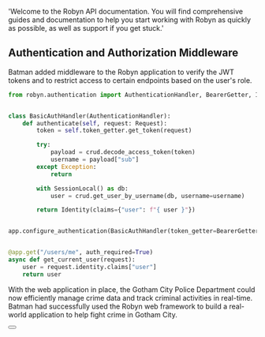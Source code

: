   'Welcome to the Robyn API documentation. You will find comprehensive guides and documentation to help you start working with Robyn as quickly as possible, as well as support if you get stuck.'

## Authentication and Authorization Middleware
Batman added middleware to the Robyn application to verify the JWT tokens and to restrict access to certain endpoints based on the user's role.


```python {{ title: 'Setting up Authentication Middlewares' }}
from robyn.authentication import AuthenticationHandler, BearerGetter, Identity


class BasicAuthHandler(AuthenticationHandler):
    def authenticate(self, request: Request):
        token = self.token_getter.get_token(request)

        try:
            payload = crud.decode_access_token(token)
            username = payload["sub"]
        except Exception:
            return

        with SessionLocal() as db:
            user = crud.get_user_by_username(db, username=username)

        return Identity(claims={"user": f"{ user }"})


app.configure_authentication(BasicAuthHandler(token_getter=BearerGetter()))


@app.get("/users/me", auth_required=True)
async def get_current_user(request):
    user = request.identity.claims["user"]
    return user


```

With the web application in place, the Gotham City Police Department could now efficiently manage crime data and track criminal activities in real-time. Batman had successfully used the Robyn web framework to build a real-world application to help fight crime in Gotham City.




<div className="not-prose">
  <Button
    href="/documentation/example_app/real_time_notifications"
    variant="text"
    arrow="right"
    children="Checkout the real time notifications"
  />
</div>


